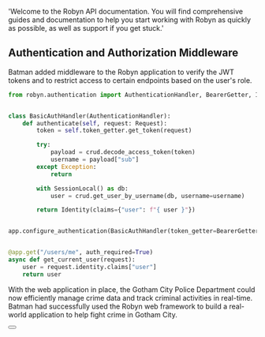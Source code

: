   'Welcome to the Robyn API documentation. You will find comprehensive guides and documentation to help you start working with Robyn as quickly as possible, as well as support if you get stuck.'

## Authentication and Authorization Middleware
Batman added middleware to the Robyn application to verify the JWT tokens and to restrict access to certain endpoints based on the user's role.


```python {{ title: 'Setting up Authentication Middlewares' }}
from robyn.authentication import AuthenticationHandler, BearerGetter, Identity


class BasicAuthHandler(AuthenticationHandler):
    def authenticate(self, request: Request):
        token = self.token_getter.get_token(request)

        try:
            payload = crud.decode_access_token(token)
            username = payload["sub"]
        except Exception:
            return

        with SessionLocal() as db:
            user = crud.get_user_by_username(db, username=username)

        return Identity(claims={"user": f"{ user }"})


app.configure_authentication(BasicAuthHandler(token_getter=BearerGetter()))


@app.get("/users/me", auth_required=True)
async def get_current_user(request):
    user = request.identity.claims["user"]
    return user


```

With the web application in place, the Gotham City Police Department could now efficiently manage crime data and track criminal activities in real-time. Batman had successfully used the Robyn web framework to build a real-world application to help fight crime in Gotham City.




<div className="not-prose">
  <Button
    href="/documentation/example_app/real_time_notifications"
    variant="text"
    arrow="right"
    children="Checkout the real time notifications"
  />
</div>


